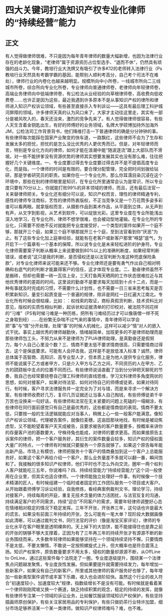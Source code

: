 # 四大关键词打造知识产权专业化律师的“持续经营”能力
## 正文
有人觉得做律师很难，不只是因为每年青年律师的数量大幅新增，也因为法律行业存在的老龄化现象，“老律师”属于资源资历占位型选手、“退而不休”，仍然具有顽强的战斗力。今年，教培行业大洗牌又有吸引了许多K12的老师转入法律行业（Ps教培行业天然具有考霸学霸的基因，能帮别人顺利考高分，自己考个司法不在难处），律师行业的内卷化也越来越明显。规模所向中小所卷，一线城市所向二三线城市所卷，综合所向专业化所卷，专业律师向普通律师卷，老律师向年轻律师卷，高端业务律师向中低端律师卷，有公检法从业经验的向草根律师卷，高收费向低收费卷.......也许正是因为这些，最近我遇到许多原本不是从事知识产权的律所和律师进入知识产权诉讼领域，有些甚至直接杀入专利诉讼——这具有最后理工科护城河屏障的领域。许多律师天真的认为风口来了，大家才主动往这里走，其实有一部分是被风吹入的，春天还没来，激烈的竞争先来了。有人觉得做律师很容易，有些人天生含着金钥匙出生，有好的师傅好的业务领域，名牌大学硕博加持外加海外JM，公检法司工作背景背书，他们降维打击一下普通律师的确是分分钟钟的事。有些律师每次能踩在国家产业聚变的快车道，一路飘红，这些律师不会为了生存和发展太多的担忧，担忧的是怎么没比优秀的人更优秀而已。但是，对年轻律师而言，特别是专业化方向的律师，如何才能在浪潮中能“随波逐流”跟上大部队而不滑坡。对一些不能拼爹没有资源优势的律师其实想要发展其实也没有那么难，往往把握好几个关键维度。一、专业度要过得去专业度要过得去并不是不提倡高度专业化，而是指，一个律师的时间是有限的，要合理分配管理，完全把时间划拨给钻研，那是学者研究员的职责。如果你在一个专业化所，那么你耳濡目染沉浸在这个环境中，那些在别的律师眼里是知识，在专业化所里通常会认为是常识，所以专业度只要有70分以上，你就能打败99%的非本领域的律师，而且，还有最后法官一关来替律师把关。专业化还有细分可以说，知识产权而言，理性的律师精通专利，感性的律师专注商标，艺性的律师热衷版权，不正当竞争又是一个万花筒多姿多彩谁可以看两眼。就拿版权而言，从摄影作品到美术作品，从平面到立体，从无声到有声，从文字到影视，从艺术到软件，可以绽放光彩。这里专业度在专业所能浅出深入地学习，在专业化所，律师不想学很难，也会被动型地灌输。在专业化所的专业化，只需要不拒绝不反对就能把专业度接受好，一个类型的案件如果开一个庭不够，那就开三个庭，如果三个庭不够那就开三十个庭，至到法官看到你“厌恶”为止。有了这些专业化加上庭审经验，就能有在老客户或新客户那里“嘚瑟”底气，为开启下一个篇章有一个基本的保障，所以说专业化是未来轻松进阶的护身符。专业化律师需要案子判断从概率上来说要做到80%以上的准确判断度，如果经常判断错误，或者说“这只是我的判断，是否侵权还是以法官判断为准这种兜底保险条款”，对专业化律师来说可能来还不够。专业化律师还是要有勇气作出自己相对明确和右底气的的判断才能赢得客户的信任，这才体现专业度。二、勤奋律师虽然不是搬砖，但却也需要一砖一瓦往上垒，三天打鱼两天晒网的工作状态很难拉近与其他优秀律师的差距的时间。这里说的勤奋不是要求每天加班到十点十二点，而是一种有事就及时完成的习惯，不需要什么计划性，也不需要一日三省来思考每天是否积累新知识。量变引起质变是一个普遍的规律，除非是网红一日红遍大江南北。专业化所有时候会很枯燥，比如：：权线索的取证，商标真假货判断，技术资料比对意见，版权的实质性相似判断，起诉状和证据清单的打印校对，被法院不同花样的“刁难”（PS有时候刁难是一种历练，把所有刁难经历过才可以像唐僧一样不死之身取到经）......在纷繁无杂喘不过气来的事情中，青年律师可以学会把“事”与“情”分开处理，处理“事”的时候人机械化，这样可以减少“情”对人的嵌入式干扰。事实上越优秀的律师越勤快，情绪越简单，加班更多的不是律师助理而是那些律师包工头，不努力从来不是律师为了PUA律师助理，是真勤奋还是假努力，每个人自己心里没个数？三、情商不要太低不要求情商很高，只需要情商过得去，这个是保底要求。可能有人会抨击我，这样是不是放低准入标准？诚然，律师总体属于高智商、高知识、高专业型人才，但本质上是为他人提供专业化服务，律师不能说属于乙方或者甲方，只是介入甲方与乙方之间，不同资历的人在甲方、乙方的跷跷板中支点的位置不同而已。有些律师说话直截了当到分分钟把天聊死的节奏，我自己也经常要绕卷自己理工科律师的直线思维，学习文科律师多角度网状的思想，如何对接客户，如果对待法官、如何对待自己的师傅或徒弟，如果对待同行。有时候，客户寻求法律服务并一定完全为了对与错，而是来寻求一个解决方案，有些律师收费好几万，复印几页证据还让当事人自己掏钱，有些师傅徒弟千辛万苦也没换来一句好话，有些律师和法官在无关紧要的问题上死磕的一塌糊涂，有些律师在同行面前感觉只有自己是最优秀的，这些都是情商低的表现。情商不要太低，只要按一般的生活逻辑就能应对当事人，稍微上心一些一般客户能满意。像知识产权诉讼领域，代理被告案件，就像捡麦穗，这亩田那块地找，有时候是被动焦虑型，又不能盼望着客户天天成被告，且要求被告的客户数量要多，按概率来讲你的存量客户池的基数要大，守株待兔也能成，对律师的要求更高。而如果接原告主诉案件的律师，把一个客户服务好，其衍生的案件数量会较多，知识产权的侵权面大量广的特点，一个律师有时候就只要服务一个原告就够了。如果这个原告每年能出新产品，市场上有模仿，律师把服务十个客户的情商叠加到这一个客户上总能服务好，如果这个客户再给介绍一个客户，那么业务量差不多就可以翻一番，瞬间饱和了。我接触的很多知识产权律师，他们平时也不怎么外向交流，圈牢一两个权利人客户就能吃三五年，你说难吗？四、持续经营能力“持续经营能力”这个词一般使用在企业里，但其实也适合律师。一个律师能独立处理好一件事，有时候像一个技术精湛的匠人，有时候组建一个临时或者固定的工作团队服务一个项目或大客户。从开始跟着师傅学习诉讼经验，自我修炼，看经典案例裁判文书，理论学习，持续对接客户，持续每周的开庭，重复无技术含量的体力活困扰，与法官反复的沟通，持续满足客户的不同需求，持续“迎合”不同客户的需求，需要年轻律师调整好心态在情绪相对稳定的情况下稳定发挥。三年不开张，开张养三年，这句话也许是最大的谎言。如果没有前面三年持续的开张，怎么可能有一笔大单？现阶段大数据画像如此清晰，可以通过裁判文书，同行法官的评价（像是淘宝买家评论），律师的专业化水平在客户眼里是透明裸奔的。天上掉下的大馅饼，能不能接得住也是靠之前的开张的锅够不够大支撑着，正因为有了三年再三年的持续开张才有源源不断的新业务围绕而来。大多数年轻律师如果能够坚持在一个领域持续坚持不懈，只要情商不是太低，不要太懒惰，不敢说一定按照螺旋式上升，但大概率也是符合震荡上扬。知识产权案件，原告数量要求不用太多，侵权的数量却源源不断，从OffLine to OnLine，通过这些案件每个法院走了一圈，专业度逐级提升，围绕某一个法律焦点问题越发聚焦，专业度良性发展。但如果要提升就需要持续发力，每年增加一些新客户，如果没有自己的新客户，所里或其他律师的客户服务好也够了，每年增加一些新类型案件调节或丰富下乐趣，收入也会进阶较快。虽然这个行业的收入符合“初速度较小，加速度较大”规律，指数级增长不是没有可能。有时候就是看着某一个律师刚刚爬坡又换一个赛道，缺乏持续积累的观念，稳定的持续的发挥，就像有些律师专注某一个领域的诉讼业务，比如餐饮服装领域知识产权保护，有些坚持插画师原创保护，有些关注家居用品的专利保护，有些只做奶茶行业特许加盟，细分市场足够养活某一个某一类律师。做知识产权律师难吗？难，也不难。